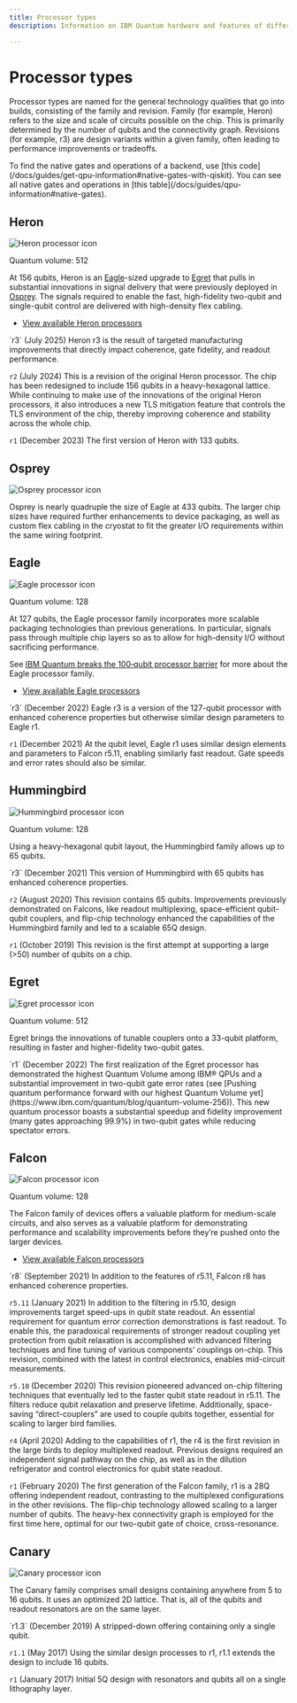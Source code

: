 ```yaml
---
title: Processor types
description: Information on IBM Quantum hardware and features of different processors

---
```


# Processor types

Processor types are named for the general technology qualities that go into builds, consisting of the family and revision. Family (for example, Heron) refers to the size and scale of circuits possible on the chip. This is primarily determined by the number of qubits and the connectivity graph. Revisions (for example, r3) are design variants within a given family, often leading to performance improvements or tradeoffs.

<Admonition type="tip" title="Native gates and operations">
To find the native gates and operations of a backend, use [this code](/docs/guides/get-qpu-information#native-gates-with-qiskit). You can see all native gates and operations in [this table](/docs/guides/qpu-information#native-gates).
</Admonition>

## Heron

![Heron processor icon](/docs/images/guides/processor-types/heron.svg)

Quantum volume: 512

At 156 qubits, Heron is an [Eagle](#eagle)-sized upgrade to [Egret](#egret) that pulls in substantial innovations in signal delivery that were previously deployed in [Osprey](#osprey). The signals required to enable the fast, high-fidelity two-qubit and single-qubit control are delivered with high-density flex cabling.

*   [View available Heron processors](https://quantum.cloud.ibm.com/computers?processorType=Heron)

<Admonition type="info" title="Revisions">
  `r3` (July 2025) Heron r3 is the result of targeted manufacturing improvements that directly impact coherence, gate fidelity, and readout performance.

  `r2` (July 2024) This is a revision of the original Heron processor. The chip has been redesigned to include 156 qubits in a heavy-hexagonal lattice. While continuing to make use of the innovations of the original Heron processors, it also introduces a new TLS mitigation feature that controls the TLS environment of the chip, thereby improving coherence and stability across the whole chip.

  `r1` (December 2023) The first version of Heron with 133 qubits.

</Admonition>

## Osprey

![Osprey processor icon](/docs/images/guides/processor-types/osprey.svg)

Osprey is nearly quadruple the size of Eagle at 433 qubits. The larger chip sizes have required further enhancements to device packaging, as well as custom flex cabling in the cryostat to fit the greater I/O requirements within the same wiring footprint.

## Eagle

![Eagle processor icon](/docs/images/guides/processor-types/eagle.svg)

Quantum volume: 128

At 127 qubits, the Eagle processor family incorporates more scalable packaging technologies than previous generations. In particular, signals pass through multiple chip layers so as to allow for high-density I/O without sacrificing performance.

See [IBM Quantum breaks the 100‑qubit processor barrier](https://www.ibm.com/quantum/blog/127-qubit-quantum-processor-eagle) for more about the Eagle processor family.

*   [View available Eagle processors](https://quantum.cloud.ibm.com/computers?processorType=Eagle)

<Admonition type="info" title="Revisions">
  `r3` (December 2022) Eagle r3 is a version of the 127-qubit processor with enhanced coherence properties but otherwise similar design parameters to Eagle r1.

  `r1` (December 2021) At the qubit level, Eagle r1 uses similar design elements and parameters to Falcon r5.11, enabling similarly fast readout. Gate speeds and error rates should also be similar.
</Admonition>

## Hummingbird

![Hummingbird processor icon](/docs/images/guides/processor-types/hummingbird.svg)

Quantum volume: 128

Using a heavy-hexagonal qubit layout, the Hummingbird family allows up to 65 qubits.

<Admonition type="info" title="Revisions">
  `r3` (December 2021) This version of Hummingbird with 65 qubits has enhanced coherence properties.

  `r2` (August 2020) This revision contains 65 qubits. Improvements previously demonstrated on Falcons, like readout multiplexing, space-efficient qubit-qubit couplers, and flip-chip technology enhanced the capabilities of the Hummingbird family and led to a scalable 65Q design.

  `r1` (October 2019) This revision is the first attempt at supporting a large (>50) number of qubits on a chip.
</Admonition>

## Egret

![Egret processor icon](/docs/images/guides/processor-types/egret.svg)

Quantum volume: 512

Egret brings the innovations of tunable couplers onto a 33-qubit platform, resulting in faster and higher-fidelity two-qubit gates.

<Admonition type="info" title="Revisions">
  `r1` (December 2022) The first realization of the Egret processor has demonstrated the highest Quantum Volume among IBM&reg; QPUs and a substantial improvement in two-qubit gate error rates (see [Pushing quantum performance forward with our highest Quantum Volume yet](https://www.ibm.com/quantum/blog/quantum-volume-256)). This new quantum processor boasts a substantial speedup and fidelity improvement (many gates approaching 99.9%) in two-qubit gates while reducing spectator errors.
</Admonition>

## Falcon

![Falcon processor icon](/docs/images/guides/processor-types/falcon.svg)

Quantum volume: 128 

The Falcon family of devices offers a valuable platform for medium-scale circuits, and also serves as a valuable platform for demonstrating performance and scalability improvements before they’re pushed onto the larger devices.

*   [View available Falcon processors](https://quantum.cloud.ibm.com/computers?processorType=Falcon)


<Admonition type="info" title="Revisions">
  `r8` (September 2021) In addition to the features of r5.11, Falcon r8 has enhanced coherence properties.

  `r5.11` (January 2021) In addition to the filtering in r5.10, design improvements target speed-ups in qubit state readout. An essential requirement for quantum error correction demonstrations is fast readout. To enable this, the paradoxical requirements of stronger readout coupling yet protection from qubit relaxation is accomplished with advanced filtering techniques and fine tuning of various components’ couplings on-chip. This revision, combined with the latest in control electronics, enables mid-circuit measurements.

  `r5.10` (December 2020) This revision pioneered advanced on-chip filtering techniques that eventually led to the faster qubit state readout in r5.11. The filters reduce qubit relaxation and preserve lifetime. Additionally, space-saving “direct-couplers” are used to couple qubits together, essential for scaling to larger bird families.

  `r4` (April 2020) Adding to the capabilities of r1, the r4 is the first revision in the large birds to deploy multiplexed readout. Previous designs required an independent signal pathway on the chip, as well as in the dilution refrigerator and control electronics for qubit state readout.

  `r1` (February 2020) The first generation of the Falcon family, r1 is a 28Q offering independent readout, contrasting to the multiplexed configurations in the other revisions. The flip-chip technology allowed scaling to a larger number of qubits. The heavy-hex connectivity graph is employed for the first time here, optimal for our two-qubit gate of choice, cross-resonance.
</Admonition>

## Canary

![Canary processor icon](/docs/images/guides/processor-types/canary.svg)

The Canary family comprises small designs containing anywhere from 5 to 16 qubits. It uses an optimized 2D lattice.  That is, all of the qubits and readout resonators are on the same layer.

<Admonition type="info" title="Revisions">
  `r1.3` (December 2019) A stripped-down offering containing only a single qubit.

  `r1.1` (May 2017) Using the similar design processes to r1, r1.1 extends the design to include 16 qubits.

  `r1` (January 2017) Initial 5Q design with resonators and qubits all on a single lithography layer.
</Admonition>
